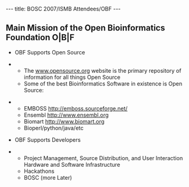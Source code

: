 ---
title: BOSC 2007/ISMB Attendees/OBF
---

==Main Mission of the Open Bioinformatics Foundation O|B|F==

* OBF Supports Open Source

**The [[www.opensource.org]] website is the primary repository of information for all things Open Source
**Some of the best Bioinformatics Software in existence is Open Source:

*** EMBOSS http://emboss.sourceforge.net/
*** Ensembl http://www.ensembl.org
*** Biomart http://www.biomart.org
*** Bioperl/python/java/etc

* OBF Supports Developers

** Project Management, Source Distribution, and User Interaction Hardware and Software Infrastructure
** Hackathons
** BOSC (more Later)